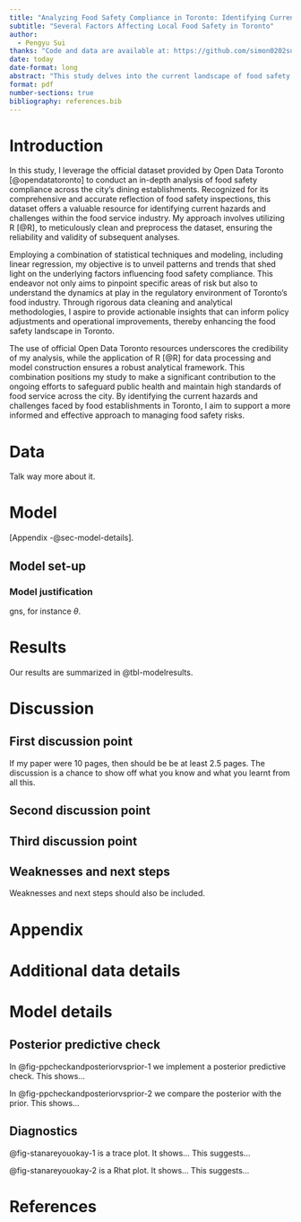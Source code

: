 ```yaml
---
title: "Analyzing Food Safety Compliance in Toronto: Identifying Current Hazards and Challenges"
subtitle: "Several Factors Affecting Local Food Safety in Toronto"
author: 
  - Pengyu Sui
thanks: "Code and data are available at: https://github.com/simon0202sui/Analyzing-Food-Safety-Compliance-in-Toronto.git."
date: today
date-format: long
abstract: "This study delves into the current landscape of food safety compliance within Toronto, pinpointing specific hazards and challenges that undermine the effectiveness of existing food safety measures. By leveraging a dataset encompassing various food establishments and their inspection outcomes, I employ statistical analyses, including linear regression, to uncover patterns and correlations that signal potential risks in the food service sector. My goal is to highlight areas of concern that may necessitate immediate attention or policy adjustments to enhance food safety protocols. Through a detailed examination of inspection reports, violation types, and frequency, I aim to offer a comprehensive overview of the food safety hazards currently present in Toronto's dining establishments."
format: pdf
number-sections: true
bibliography: references.bib
---
```



# Introduction


In this study, I leverage the official dataset provided by Open Data Toronto [@opendatatoronto] to conduct an in-depth analysis of food safety compliance across the city's dining establishments. Recognized for its comprehensive and accurate reflection of food safety inspections, this dataset offers a valuable resource for identifying current hazards and challenges within the food service industry. My approach involves utilizing R [@R], to meticulously clean and preprocess the dataset, ensuring the reliability and validity of subsequent analyses.

Employing a combination of statistical techniques and modeling, including linear regression, my objective is to unveil patterns and trends that shed light on the underlying factors influencing food safety compliance. This endeavor not only aims to pinpoint specific areas of risk but also to understand the dynamics at play in the regulatory environment of Toronto's food industry. Through rigorous data cleaning and analytical methodologies, I aspire to provide actionable insights that can inform policy adjustments and operational improvements, thereby enhancing the food safety landscape in Toronto.

The use of official Open Data Toronto resources underscores the credibility of my analysis, while the application of R [@R] for data processing and model construction ensures a robust analytical framework. This combination positions my study to make a significant contribution to the ongoing efforts to safeguard public health and maintain high standards of food service across the city. By identifying the current hazards and challenges faced by food establishments in Toronto, I aim to support a more informed and effective approach to managing food safety risks.














# Data {#sec-data}


Talk way more about it. 



# Model

[Appendix -@sec-model-details].

## Model set-up



### Model justification

gns, for instance $\theta$.


# Results

Our results are summarized in @tbl-modelresults.






# Discussion

## First discussion point {#sec-first-point}

If my paper were 10 pages, then should be be at least 2.5 pages. The discussion is a chance to show off what you know and what you learnt from all this. 

## Second discussion point

## Third discussion point

## Weaknesses and next steps

Weaknesses and next steps should also be included.

\newpage

\appendix

# Appendix {-}


# Additional data details

# Model details {#sec-model-details}

## Posterior predictive check

In @fig-ppcheckandposteriorvsprior-1 we implement a posterior predictive check. This shows...

In @fig-ppcheckandposteriorvsprior-2 we compare the posterior with the prior. This shows... 



## Diagnostics

@fig-stanareyouokay-1 is a trace plot. It shows... This suggests...

@fig-stanareyouokay-2 is a Rhat plot. It shows... This suggests...




\newpage


# References

